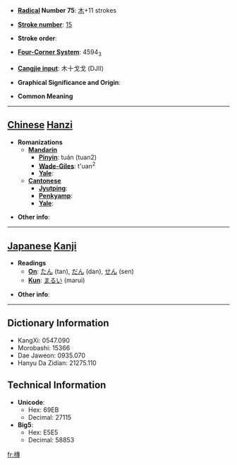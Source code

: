 * '''[[Wiktionary:Chinese radical index| Radical]] Number 75''': [[Wiktionary:Chinese radical index 木|木]]+11 strokes

* '''[[Wiktionary:Chinese total strokes index|Stroke number]]''': [[Wiktionary:Chinese total strokes index 15|15]]

* '''Stroke order''': 

* '''[[Wiktionary:Chinese four corner index|Four-Corner System]]''': 4594<sub>3</sub>

* '''[[Wiktionary:Chinese Cangjie index|Cangjie input]]''': 木十戈戈 (DJII)

* '''Graphical Significance and Origin''': 

* '''Common Meaning'''

----

== [[Chinese]] [[Hanzi]] ==

* '''Romanizations'''
** '''[[Mandarin]]'''
*** '''[[Pinyin]]''': tuán (tuan2)
*** '''[[Wade-Giles]]''': t'uan<sup>2</sup>
*** '''[[Yale]]''': 
** '''[[Cantonese]]'''
*** '''[[Jyutping]]''':
*** '''[[Penkyamp]]''': 
*** '''[[Yale]]''': 

* '''Other info''': 

----

== [[Japanese]] [[Kanji]] ==

* '''Readings'''
** '''[[On]]''': [[たん]] (tan), [[だん]] (dan), [[せん]] (sen)
** '''[[Kun]]''': [[まるい]] (marui)

* '''Other info''':  

----

== Dictionary Information ==

* KangXi: 0547.090
* Morobashi: 15366
* Dae Jaweon: 0935.070
* Hanyu Da Zidian: 21275.110

== Technical Information ==

* '''Unicode''':
** Hex: 69EB
** Decimal: 27115
* '''Big5''':
** Hex: E5E5
** Decimal: 58853

[[fr:槫]]